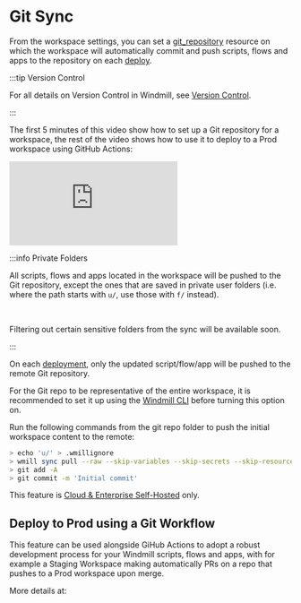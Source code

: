 
# Git Sync

From the workspace settings, you can set a [git_repository](../../integrations/git_repository.mdx) resource on which the workspace will automatically commit and push scripts, flows and apps to the repository on each [deploy](../../core_concepts/0_draft_and_deploy/index.mdx).

:::tip Version Control

For all details on Version Control in Windmill, see [Version Control](../../advanced/13_version_control/index.mdx).

:::

The first 5 minutes of this video show how to set up a Git repository for a workspace, the rest of the video shows how to use it to deploy to a Prod workspace using GitHub Actions:

<iframe
	style={{ aspectRatio: '16/9' }}
	src="https://www.youtube.com/embed/es8FUC2M73o?vq=hd1080"
	title="Deploy to a Prod Workspace using a Git Workflow"
	frameBorder="0"
	allow="accelerometer; autoplay; clipboard-write; encrypted-media; gyroscope; picture-in-picture; web-share"
	allowFullScreen
	className="border-2 rounded-xl object-cover w-full dark:border-gray-800"
></iframe>

<br/>

:::info Private Folders

All scripts, flows and apps located in the workspace will be pushed to the Git repository, except the ones that are saved in private user folders (i.e. where the path starts with `u/`, use those with `f/` instead).

<br/>

Filtering out certain sensitive folders from the sync will be available soon.

:::

On each [deployment](../../core_concepts/0_draft_and_deploy/index.mdx#deployed-version), only the updated script/flow/app will be pushed to the remote Git repository.

For the Git repo to be representative of the entire workspace, it is recommended to set it up using the [Windmill CLI](../3_cli/index.mdx) before turning this option on.

Run the following commands from the git repo folder to push the initial workspace content to the remote:

```bash
> echo 'u/' > .wmillignore
> wmill sync pull --raw --skip-variables --skip-secrets --skip-resources
> git add -A
> git commit -m 'Initial commit'

```

This feature is [Cloud & Enterprise Self-Hosted](../../misc/7_plans_details/index.mdx) only.

## Deploy to Prod using a Git Workflow

This feature can be used alongside GiHub Actions to adopt a robust development process for your Windmill scripts, flows and apps,
with for example a Staging Workspace making automatically PRs on a repo that pushes to a Prod workspace upon merge.

More details at:


<div class="grid grid-cols-2 gap-6 mb-4">
	<DocCard
		title="Deploy to Prod using a Git Workflow"
		description="Windmill integration with Git repositories makes it possible to adopt a robust development process for your Windmill scripts, flows and apps."
		href="/docs/advanced/deploy_gh_gl"
	/>
</div>